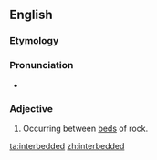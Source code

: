 ==English==

===Etymology===
{{prefix|inter|bedded|lang=en}}

===Pronunciation===
* {{a|US}} {{IPA|ɪntɚˈbɛdəd|lang=en}}

===Adjective===
{{en-adj|-}}

# {{context|geology|lang=en}} Occurring between [[bed]]s of rock.

[[ta:interbedded]]
[[zh:interbedded]]